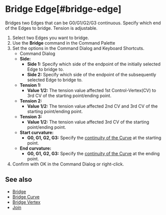 
# Bridge Edge[#bridge-edge]

<Reference shortcut="" command="Bridge Edge" button="" />

Bridges two Edges that can be G0/G1/G2/G3 continuous. Specify which end of the Edges to bridge. Tension is adjustable.

1. Select two Edges you want to bridge.
2. Use the **Bridge** command in the Command Palette
3. Set the options in the Command Dialog and Keyboard Shortcuts.
     - <Kst>Command Dialog</Kst>
     - **Side:** 
        - **Side 1:** Specify which side of the endpoint of the initially selected Edge to bridge to.
        - **Side 2:** Specify which side of the endpoint of the subsequently selected Edge to bridge to.
     - **Tension 1:**
          - **Value 1/2:** The tension value affected 1st Control-Vertex(CV) to 3rd CV of the starting point/ending point.
     - **Tension 2:**
          - **Value 1/2:** The tension value affected 2nd CV and 3rd CV of the starting point/ending point.
     - **Tension 3:**
          - **Value 1/2:** The tension value affected 3rd CV of the starting point/ending point.
     - **Start curvature:**
          - **G0, G1, G2, G3:** Specify the [continuity of the  Curve](../cad-essentials/continuity-curve-and-surface) at the starting point.
     -  **End curvature:**
          - **G0, G1, G2, G3:** Specify the [continuity of the  Curve](../cad-essentials/continuity-curve-and-surface) at the ending point.      
4. Confirm with OK in the Command Dialog or right-click.

<VideoPlayer fileName="bridge-edge"/>

## See also
- [Bridge](./bridge)
- [Bridge Curve](./bridge-curve)
- [Bridge Vertex](./bridge-vertex)
- [Join](./join)